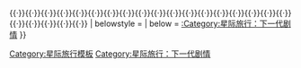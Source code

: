 {{navbox
| name   = 下一代第一季
| title  = [[星际旅行：下一代]][[星际旅行：下一代剧情列表#.E7.AC.AC.E4.B8.80.E5.AD.A3|第一季]]
|state= {{{state|collapsed}}}

| group1 = 1987年-1988年
| list1 = 
{{nowrap|[[远点遭遇战]]}}{{·}}{{nowrap| [[疯狂派对]]}}{{·}}{{nowrap|[[荣誉守则]]}}{{·}}{{nowrap|[[最后据点]]}}{{·}}{{nowrap|[[前辈未至之境 (TNG)|前辈未至之境]]}}{{·}}{{nowrap|[[寂寞旅程]]}}{{·}}{{nowrap|[[所谓正义]]}}{{·}}{{nowrap|[[战争英雄]]}}{{·}}{{nowrap|[[Q的游戏]]}}{{·}}{{nowrap|[[天堂之星]]}}{{·}}{{nowrap|[[珍重再见]]}}{{·}}{{nowrap|[[Data之兄]]}}{{·}}{{nowrap|[[天使一号]]}}{{·}}{{nowrap|[[11001001]]}}{{·}}{{nowrap|[[一季太短]]}}{{·}}{{nowrap|[[自我毁灭]]}}{{·}}{{nowrap|[[故乡之土]]}}{{·}}{{nowrap|[[成年 (TNG)|成年]]}}{{·}}{{nowrap|[[荣耀之心]]}}{{·}}{{nowrap|[[自由贸易 (TNG)|自由贸易]]}}{{·}}{{nowrap|[[共生现象]]}}{{·}}{{nowrap|[[恶魔之肤]]}}{{·}}{{nowrap|[[巴黎往事]]}}{{·}}{{nowrap|[[阴谋 (TNG)|阴谋]]}}{{·}}{{nowrap|[[中立区 (TNG)|中立区]]}}
| belowstyle = 
| below  = [[:Category:星际旅行：下一代剧情]]
}}<noinclude>
[[Category:星际旅行模板]]
</noinclude>
[[Category:星际旅行：下一代剧情]]